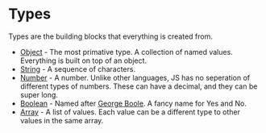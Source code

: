 # Types

Types are the building blocks that everything is created from.

- [Object][object] - The most primative type. A collection of named values. Everything is built on top of an object.
- [String][string] - A sequence of characters.
- [Number][number] - A number. Unlike other languages, JS has no seperation of different types of numbers.
  These can have a decimal, and they can be super long.
- [Boolean][boolean] - Named after [George Boole][boole]. A fancy name for Yes and No.
- [Array][array] - A list of values. Each value can be a different type to other values in the same array.

[object]: /javascript/types/object
[string]: /javascript/types/string
[number]: /javascript/types/number
[boolean]: /javascript/types/boolean
[array]: /javascript/types/array
[boole]: https://en.wikipedia.org/wiki/George_Boole

